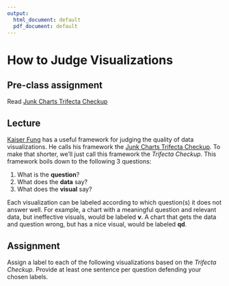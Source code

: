 ```yaml
---
output:
  html_document: default
  pdf_document: default
---
```


# How to Judge Visualizations {#trifecta}

## Pre-class assignment

Read [Junk Charts Trifecta Checkup](http://junkcharts.typepad.com/junk_charts/junk-charts-trifecta-checkup-the-definitive-guide.html)

## Lecture

[Kaiser Fung](http://junkcharts.typepad.com/numbersruleyourworld/biography.html) has a
useful framework for judging the quality of data visualizations. He calls his framework
the
[Junk Charts Trifecta Checkup](http://junkcharts.typepad.com/junk_charts/junk-charts-trifecta-checkup-the-definitive-guide.html). To make that shorter, we'll just call this
framework the *Trifecta Checkup*. This framework boils down to the following 3 questions:

1. What is the **question**?
2. What does the **data** say?
3. What does the **visual** say?

Each visualization can be labeled according to which question(s) it does not answer 
well. For example, a chart with a meaningful question and relevant data, but ineffective visuals, would be labeled **v**. A chart that gets the data and question wrong, but has a nice visual, would be labeled **qd**.

## Assignment

Assign a label to each of the following visualizations based on the *Trifecta Checkup*.
Provide at least one sentence per question defending your chosen labels.
